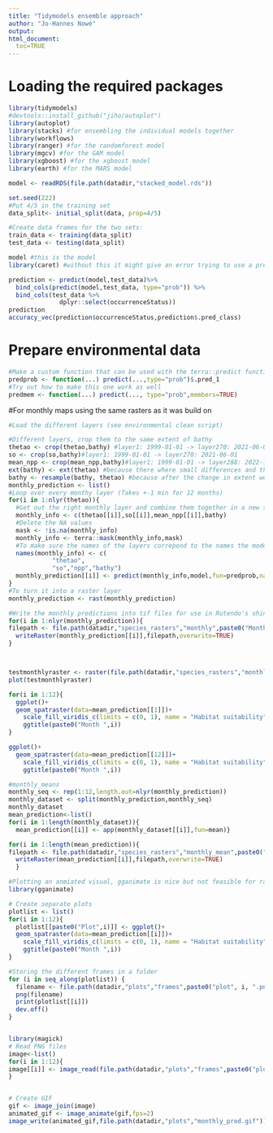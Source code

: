 ```yaml
---
title: "Tidymodels ensemble approach"
author: "Jo-Hannes Nowé"
output: 
html_document:
  toc=TRUE
---
```


# Loading the required packages
```r
library(tidymodels)
#devtools::install_github("jiho/autoplot")
library(autoplot)
library(stacks) #for ensembling the individual models together
library(workflows)
library(ranger) #for the randomforest model
library(mgcv) #for the GAM model
library(xgboost) #for the xgboost model
library(earth) #for the MARS model
```

```r
model <- readRDS(file.path(datadir,"stacked_model.rds"))
```

```r
set.seed(222)
#Put 4/5 in the training set
data_split<- initial_split(data, prop=4/5)

#Create data frames for the two sets:
train_data <- training(data_split)
test_data <- testing(data_split)
```




```r
model #this is the model
library(caret) #without this it might give an error trying to use a predict function from another package

prediction <- predict(model,test_data)%>%
  bind_cols(predict(model,test_data, type="prob")) %>%
  bind_cols(test_data %>%
              dplyr::select(occurrenceStatus))
prediction
accuracy_vec(prediction$occurrenceStatus,prediction$.pred_class)
```


# Prepare environmental data
```r
#Make a custom function that can be used with the terra::predict function
predprob <- function(...) predict(...,type="prob")$.pred_1
#Try out how to make this one work as well
predmem <- function(...) predict(..., type="prob",members=TRUE)
```

#For monthly maps using the same rasters as it was build on

```r
#Load the different layers (see environmental clean script)

#Different layers, crop them to the same extent of bathy
thetao <- crop(thetao,bathy) #layer1: 1999-01-01 -> layer270: 2021-06-01
so <- crop(so,bathy)#layer1: 1999-01-01 -> layer270: 2021-06-01
mean_npp <- crop(mean_npp,bathy)#layer1: 1999-01-01 -> layer288: 2022-12-31
ext(bathy) <- ext(thetao) #because there where small differences and then we can't combine them
bathy <- resample(bathy, thetao) #because after the change in extent we couldn't combine them without resampling bathy as its resolution changed
monthly_prediction <- list()
#Loop over every monthy layer (Takes +-1 min for 12 months)
for(i in 1:nlyr(thetao)){
  #Get out the right monthly layer and combine them together in a new spatraster that contains one layer for each predictor
  monthly_info <- c(thetao[[i]],so[[i]],mean_npp[[i]],bathy)
  #Delete the NA values
  mask <- !is.na(monthly_info)
  monthly_info <- terra::mask(monthly_info,mask)
  #To make sure the names of the layers correpond to the names the model was trained on
  names(monthly_info) <- c(
            "thetao",
            "so","npp","bathy")
  monthly_prediction[[i]] <- predict(monthly_info,model,fun=predprob,na.rm=TRUE)
}
#To turn it into a raster layer  
monthly_prediction <- rast(monthly_prediction)

#Write the monthly predictions into tif files for use in Rutendo's shiny app
for(i in 1:nlyr(monthly_prediction)){
filepath <- file.path(datadir,"species_rasters","monthly",paste0("Month",i,".tif"))
  writeRaster(monthly_prediction[[i]],filepath,overwrite=TRUE)  
}



testmonthlyraster <- raster(file.path(datadir,"species_rasters","monthly","Month3.tif"))
plot(testmonthlyraster)
```
```r
for(i in 1:12){
  ggplot()+
  geom_spatraster(data=mean_prediction[[1]])+
    scale_fill_viridis_c(limits = c(0, 1), name = "Habitat suitability")+
    ggtitle(paste0("Month ",i))
}

ggplot()+
  geom_spatraster(data=mean_prediction[[12]])+
    scale_fill_viridis_c(limits = c(0, 1), name = "Habitat suitability")+
    ggtitle(paste0("Month ",i))
```

```r
#monthly_means
monthly_seq <- rep(1:12,length.out=nlyr(monthly_prediction))
monthly_dataset <- split(monthly_prediction,monthly_seq)
monthly_dataset
mean_prediction<-list()
for(i in 1:length(monthly_dataset)){
  mean_prediction[[i]] <- app(monthly_dataset[[i]],fun=mean)}

for(i in 1:length(mean_prediction)){
filepath <- file.path(datadir,"species_rasters","monthly_mean",paste0("Monthly_mean",i,".tif"))
  writeRaster(mean_prediction[[i]],filepath,overwrite=TRUE)  
  }
```


```r
#Plotting an anmiated visual, gganimate is nice but not feasible for rasterdata yet, maybe with gifski for creating stopmotion but this package can't be downloaded
library(gganimate)

# Create separate plots
plotlist <- list()
for(i in 1:12){
  plotlist[[paste0("Plot",i)]] <- ggplot()+
  geom_spatraster(data=mean_prediction[[i]])+
    scale_fill_viridis_c(limits = c(0, 1), name = "Habitat suitability")+
    ggtitle(paste0("Month ",i))
}

#Storing the different frames in a folder
for (i in seq_along(plotlist)) {
  filename <- file.path(datadir,"plots","frames",paste0("plot", i, ".png"))
  png(filename)
  print(plotlist[[i]])
  dev.off()
}


library(magick)
# Read PNG files
image<-list()
for(i in 1:12){
image[[i]] <- image_read(file.path(datadir,"plots","frames",paste0("plot", i, ".png")))
}


# Create GIF
gif <- image_join(image)
animated_gif <- image_animate(gif,fps=2)
image_write(animated_gif,file.path(datadir,"plots","monthly_pred.gif"))
```

